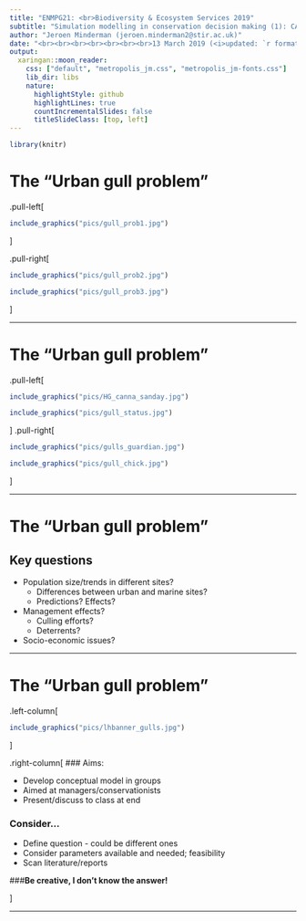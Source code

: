 ```yaml
---
title: "ENMPG21: <br>Biodiversity & Ecosystem Services 2019"
subtitle: "Simulation modelling in conservation decision making (1): CASE STUDY EXCERCISE"
author: "Jeroen Minderman (jeroen.minderman2@stir.ac.uk)"
date: "<br><br><br><br><br><br><br>13 March 2019 (<i>updated: `r format(Sys.Date(),'%d/%m/%y')`</i>)"
output:
  xaringan::moon_reader:
    css: ["default", "metropolis_jm.css", "metropolis_jm-fonts.css"]
    lib_dir: libs
    nature:
      highlightStyle: github
      highlightLines: true
      countIncrementalSlides: false
      titleSlideClass: [top, left]
---
```



``` r
library(knitr)
```

# The "Urban gull problem"

.pull-left[
```r
include_graphics("pics/gull_prob1.jpg")
```
]

.pull-right[
```r
include_graphics("pics/gull_prob2.jpg")
```
```r
include_graphics("pics/gull_prob3.jpg")
```
]

---

# The "Urban gull problem"

.pull-left[
```r
include_graphics("pics/HG_canna_sanday.jpg")
```
```r
include_graphics("pics/gull_status.jpg")
```
]
.pull-right[
```r
include_graphics("pics/gulls_guardian.jpg")
```
```r
include_graphics("pics/gull_chick.jpg")
```
]

---

# The "Urban gull problem"

## Key questions

- Population size/trends in different sites?
  + Differences between urban and marine sites?
  + Predictions? Effects?
  
- Management effects?
  + Culling efforts?
  + Deterrents?

- Socio-economic issues?

---

# The "Urban gull problem"

.left-column[
```r
include_graphics("pics/lhbanner_gulls.jpg")
```
]

.right-column[
### Aims:

- Develop conceptual model in groups
- Aimed at managers/conservationists
- Present/discuss to class at end

### Consider...

- Define question - could be different ones
- Consider parameters available and needed; feasibility
- Scan literature/reports

###**Be creative, I don't know the answer!**

]

---